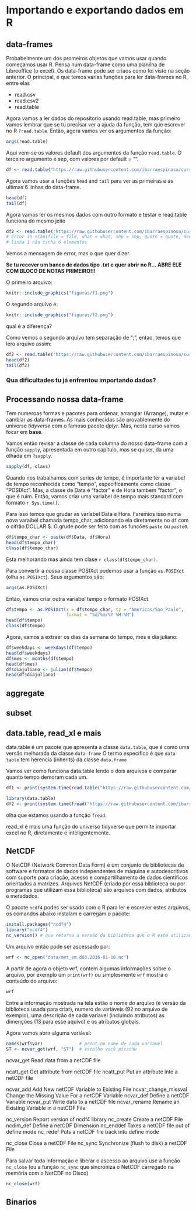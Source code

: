 # Importando e exportando dados em R

## data-frames

Probabelmente um dos promeiros objetos que vamos usar quando começamos usar R.
Pensa num data-frame como uma planilha de Libreoffice (o excel). Os data-frame
pode ser criaos como foi visto na seção anterior. O principal, é que temos varias
funções para ler data-frames no R, entre elas

- read.csv
- read.csv2
- read.table

Agora vamos a ler dados do repositorio usando read.table, mas primeiro vamos lembrar
que se tu precisar ver a ajuda da função, tem que escrever no R `?read.table`.
Então, agora vamos ver os argumentos da função:

```r
args(read.table)
```

Aqui vem-se os valores default dos argumentos da função `read.table`. O terceiro
argumento é sep, com valores por default = "". 


```r
df <- read.table("https://raw.githubusercontent.com/ibarraespinosa/cursoR/master/dados/NOXIPEN2014.txt")
```

Agora vamos usar a funções `head` and `tail` para ver as primeiras e as ultimas
6 linhas do data-frame.

```r
head(df)
tail(df)
```


Agora vamos ler os mesmos dados com outro formato e testar e read.table funciona
do mesmo jeito
```r
df2 <- read.table("https://raw.githubusercontent.com/ibarraespinosa/cursoR/master/dados/NOXIPEN2014v2.txt")
# Error in scan(file = file, what = what, sep = sep, quote = quote, dec = dec, : 
# linha 1 não tinha 6 elementos
```

Vemos a mensagem de error, mas o que quer dizer.

**Se tu recever um banco de dados tipo .txt e quer abrir no R... ABRE ELE COM BLOCO DE NOTAS PRIMEIRO!!!**

O primeiro arquivo:

```r
knitr::include_graphics("figuras/f1.png")
```

O segundo arquivo é:

```r
knitr::include_graphics("figuras/f2.png")
```


qual é a diferença?


Como vemos o segundo arquivo tem separação de ";", entao, temos que lero arquivo
assim:

```r
df2 <- read.table("https://raw.githubusercontent.com/ibarraespinosa/cursoR/master/dados/NOXIPEN2014v2.txt", sep = ";")
head(df2)
tail(df2)
```


### Qua dificultades tu já enfrentou importando dados?



## Processando nossa data-frame

Tem numeroas formas e pacotes para ordenar, arrangiar (Arrange), mutar e cambiar
as data-frames. As mais conhecidas são provablemente do universe *tidyverse* com 
o famoso pacote _dplyr_. Mas, nesta curso vamos focar em **base**.

Vamos então revisar a classe de cada columna do nosso data-frame com a função
`sapply`, apresentada em outro capitulo, mas se quiser, da uma olhada em `?sapply`.

```r
sapply(df, class)
```

Quando nos trabalhamos com series de tempo, é importante ter a variabel de tempo
reconhecida como "tempo", especificamente como classe "POSIXct". Mas, a classe de
Data é "factor" e de Hora tambem "factor", o que é ruim. Então, vamos criar uma
variabel de tempo mais standard com formato `r Sys.time()`.

Para isso temos que grudar as variabel Data e Hora. Faremios isso numa nova
varaibel chamada tempo_char, adicionando ela diretamente no `df` com o cifrão 
DOLLAR $. O grude pode ser feito com as funções `paste` ou `paste0`.

```r
df$tempo_char <- paste(df$Data, df$Hora)
head(df$tempo_char)
class(df$tempo_char)
```

Esta melhorando mas ainda tem clase `r class(df$tempo_char)`.

Para convertir a nossa classe POSIXct podemos usar a função `as.POSIXct` (olha 
`as.POSIXct`). Seus argumentos são:

```r
args(as.POSIXct)
```


Então, vamos criar outra variabel tempo o formato POSIXct

```r
df$tempo <- as.POSIXct(x = df$tempo_char, tz = "Americas/Sao_Paulo", 
                       format = "%d/%m/%Y %H:%M")
head(df$tempo)
class(df$tempo)
```

Agora, vamos a extraer os dias da semana do tempo, mes e dia juliano:

```r
df$weekdays <- weekdays(df$tempo)
head(df$weekdays)
df$mes <- months(df$tempo)
head(df$mes)
df$diajuliano <- julian(df$tempo)
head(df$diajuliano)
```

## aggregate


## subset

## data.table, read_xl e mais

data.table é um pacote que apresenta a classe `data.table`, que é como uma versão
melhorada da classe `data-frame` O termo especifico é que `data-table` tem 
herencia (inherits) da classe `data.frame`

Vamos ver como funciona data.table lendo o dois arquivos e comparar quanto tempo
demoram cada um.

```r
df1 <- print(system.time(read.table("https://raw.githubusercontent.com/ibarraespinosa/cursoR/master/dados/NOXIPEN2014.txt", h = T)))
```

```r
library(data.table)
df2 <- print(system.time(fread("https://raw.githubusercontent.com/ibarraespinosa/cursoR/master/dados/NOXIPEN2014.txt", h = T)))

```



olha que estamos usando a função `fread`.

read_xl é mais uma função do universo tidyverse que permite importar excel no R,
diretamente e inteligentemente.

## NetCDF

O NetCDF (Network Common Data Form) é um conjunto de bibliotecas de software e formatos de dados independentes de máquina e autodescritivos com suporte para criação, acesso e compartilhamento de dados científicos orientados a matrizes. Arquivos NetCDF (criado por essa biblioteca ou por programas que utilizam essa biblioteca) são arquivos com dados, atributos e metadados.

O pacote `ncdf4` podes ser usado com o R para ler e escrever estes arquivos, os comandos abaixo instalam e carregam o pacote:
```r
install.packages("ncdf4")
library("ncdf4")
nc_version() # que retorna a versão da biblioteca que o R está utilizando
```
Um arquivo então pode ser ascessado por:
```r
wrf <- nc_open("data/met_em.d03.2016-01-10.nc")
```
A partir de agora o objeto wrf, contem algumas informações sobre o arquivo, por exemplo um `print(wrf)` ou simplesmente `wrf` mostra o conteúdo do arquivo:
```r
wrf
```
Entre a informação mostrada na tela estão o nome do arquivo (e versão da biblioteca usada para criar), numero de variáveis (92 no arquivo de exemplo), uma descrição de cada variavel (incluindo atributos) as dimenções (13 para esse aquivo) e os atributos globais.

Agora vamos abrir alguma variável:
```r
names(wrf$var)              # print no nome de cada variavel
ST <- ncvar_get(wrf, "ST")  # escolho você picachu

```
ncvar_get	Read data from a netCDF file


ncatt_get	Get attribute from netCDF file
ncatt_put	Put an attribute into a netCDF file

ncvar_add	Add New netCDF Variable to Existing File
ncvar_change_missval	Change the Missing Value For a netCDF Variable
ncvar_def	Define a netCDF Variable
ncvar_put	Write data to a netCDF file
ncvar_rename	Rename an Existing Variable in a netCDF File

nc_version	Report version of ncdf4 library
nc_create	Create a netCDF File
ncdim_def	Define a netCDF Dimension
nc_enddef	Takes a netCDF file out of define mode
nc_redef	Puts a netCDF file back into define mode

nc_close	Close a netCDF File
nc_sync	Synchronize (flush to disk) a netCDF File


Para salvar toda informação e liberar o ascesso ao arquivo use a função `nc_close` (ou a função `nc_sync` que sincroniza o NetCDF carregado na memória com o NetCDF no Disco)
```r
nc_close(wrf)
```



## Binarios

